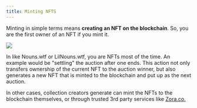 ```yaml
---
title: Minting NFTS
---
```


Minting in simple terms means **creating an NFT on the blockchain**. So, you are the first owner of an NFT if you mint it.

![](/assets/nft-minted-2.png)

In <Nutshell children="NFT auctions" glossaryEntry="content/glossary/nft_auction.mdx" /> like Nouns.wtf or LilNouns.wtf, you are <Nutshell glossaryEntry="content/glossary/mint.mdx" children="minting" /> NFTs most of the time. An example would be "settling" the auction after one ends. This action not only transfers ownership of the current NFT to the auction winner, but also generates a new NFT that is minted to the blockchain and put up as the next auction.

In other cases, collection creators generate can mint the NFTs to the blockchain themselves, or through trusted 3rd party services like [Zora.co.](http://www.zora.co)

